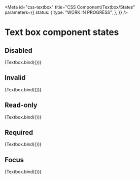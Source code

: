 <!-- @license CC0-1.0 -->


<Meta
  id="css-textbox"
  title="CSS Component/Textbox/States"
  parameters={{
    status: {
      type: "WORK IN PROGRESS",
    },
  }}
/>

# Text box component states

## Disabled

<Canvas>
  <Story
    name="disabled"
    args={{
      disabled: true,
      value: "The Quick Brown Fox Jumps Over The Lazy Dog",
    }}
  >
    {Textbox.bind({})}
  </Story>
</Canvas>

## Invalid

<Canvas>
  <Story
    name="invalid"
    args={{
      invalid: true,
      value: "The Quick Brown Fox Jumps Over The Lazy Dog",
    }}
  >
    {Textbox.bind({})}
  </Story>
</Canvas>

## Read-only

<Canvas>
  <Story
    name="read-only"
    args={{
      readOnly: true,
      value: "The Quick Brown Fox Jumps Over The Lazy Dog",
    }}
  >
    {Textbox.bind({})}
  </Story>
</Canvas>

## Required

<Canvas>
  <Story
    name="required"
    args={{
      required: true,
      value: "The Quick Brown Fox Jumps Over The Lazy Dog",
    }}
  >
    {Textbox.bind({})}
  </Story>
</Canvas>

## Focus

<Canvas>
  <Story
    name="focus"
    args={{
      focus: true,
      value: "The Quick Brown Fox Jumps Over The Lazy Dog",
    }}
  >
    {Textbox.bind({})}
  </Story>
</Canvas>

